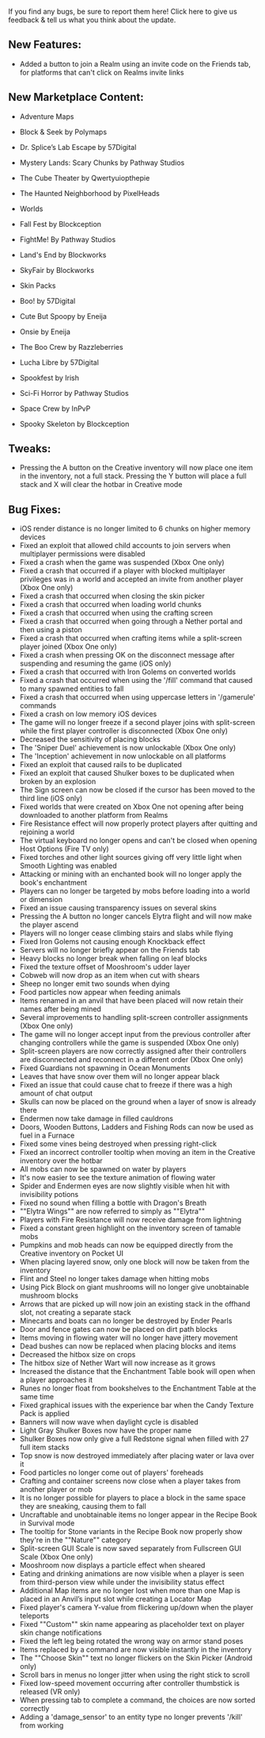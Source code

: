 If you find any bugs, be sure to report them here! Click here to give us feedback & tell us what you think about the update.

  
## **New Features:**

-   Added a button to join a Realm using an invite code on the Friends tab, for platforms that can't click on Realms invite links

  
## **New Marketplace Content:**

-   Adventure Maps

-   Block & Seek by Polymaps
-   Dr. Splice’s Lab Escape by 57Digital
-   Mystery Lands: Scary Chunks by Pathway Studios
-   The Cube Theater by Qwertyuiopthepie
-   The Haunted Neighborhood by PixelHeads

-   Worlds

-   Fall Fest by Blockception
-   FightMe! By Pathway Studios
-   Land's End by Blockworks
-   SkyFair by Blockworks

-   Skin Packs

-   Boo! by 57Digital
-   Cute But Spoopy by Eneija
-   Onsie by Eneija
-   The Boo Crew by Razzleberries
-   Lucha Libre by 57Digital
-   Spookfest by Irish
-   Sci-Fi Horror by Pathway Studios
-   Space Crew by InPvP
-   Spooky Skeleton by Blockception

  
## **Tweaks:**

-   Pressing the A button on the Creative inventory will now place one item in the inventory, not a full stack. Pressing the Y button will place a full stack and X will clear the hotbar in Creative mode

  
## **Bug Fixes:**

-   iOS render distance is no longer limited to 6 chunks on higher memory devices
-   Fixed an exploit that allowed child accounts to join servers when multiplayer permissions were disabled
-   Fixed a crash when the game was suspended (Xbox One only)
-   Fixed a crash that occurred if a player with blocked multiplayer privileges was in a world and accepted an invite from another player (Xbox One only)
-   Fixed a crash that occurred when closing the skin picker
-   Fixed a crash that occurred when loading world chunks
-   Fixed a crash that occurred when using the crafting screen
-   Fixed a crash that occurred when going through a Nether portal and then using a piston
-   Fixed a crash that occurred when crafting items while a split-screen player joined (Xbox One only)
-   Fixed a crash when pressing OK on the disconnect message after suspending and resuming the game (iOS only)
-   Fixed a crash that occurred with Iron Golems on converted worlds
-   Fixed a crash that occurred when using the '/fill' command that caused to many spawned entities to fall
-   Fixed a crash that occurred when using uppercase letters in '/gamerule' commands
-   Fixed a crash on low memory iOS devices
-   The game will no longer freeze if a second player joins with split-screen while the first player controller is disconnected (Xbox One only)
-   Decreased the sensitivity of placing blocks
-   The 'Sniper Duel' achievement is now unlockable (Xbox One only)
-   The 'Inception' achievement in now unlockable on all platforms
-   Fixed an exploit that caused rails to be duplicated
-   Fixed an exploit that caused Shulker boxes to be duplicated when broken by an explosion
-   The Sign screen can now be closed if the cursor has been moved to the third line (iOS only)
-   Fixed worlds that were created on Xbox One not opening after being downloaded to another platform from Realms
-   Fire Resistance effect will now properly protect players after quitting and rejoining a world
-   The virtual keyboard no longer opens and can't be closed when opening Host Options (Fire TV only)
-   Fixed torches and other light sources giving off very little light when Smooth Lighting was enabled
-   Attacking or mining with an enchanted book will no longer apply the book's enchantment
-   Players can no longer be targeted by mobs before loading into a world or dimension
-   Fixed an issue causing transparency issues on several skins
-   Pressing the A button no longer cancels Elytra flight and will now make the player ascend
-   Players will no longer cease climbing stairs and slabs while flying
-   Fixed Iron Golems not causing enough Knockback effect
-   Servers will no longer briefly appear on the Friends tab
-   Heavy blocks no longer break when falling on leaf blocks
-   Fixed the texture offset of Mooshroom's udder layer
-   Cobweb will now drop as an item when cut with shears
-   Sheep no longer emit two sounds when dying
-   Food particles now appear when feeding animals
-   Items renamed in an anvil that have been placed will now retain their names after being mined
-   Several improvements to handling split-screen controller assignments (Xbox One only)
-   The game will no longer accept input from the previous controller after changing controllers while the game is suspended (Xbox One only)
-   Split-screen players are now correctly assigned after their controllers are disconnected and reconnect in a different order (Xbox One only)
-   Fixed Guardians not spawning in Ocean Monuments
-   Leaves that have snow over them will no longer appear black
-   Fixed an issue that could cause chat to freeze if there was a high amount of chat output
-   Skulls can now be placed on the ground when a layer of snow is already there
-   Endermen now take damage in filled cauldrons
-   Doors, Wooden Buttons, Ladders and Fishing Rods can now be used as fuel in a Furnace
-   Fixed some vines being destroyed when pressing right-click
-   Fixed an incorrect controller tooltip when moving an item in the Creative inventory over the hotbar
-   All mobs can now be spawned on water by players
-   It's now easier to see the texture animation of flowing water
-   Spider and Endermen eyes are now slightly visible when hit with invisibility potions
-   Fixed no sound when filling a bottle with Dragon's Breath
-   ""Elytra Wings"" are now referred to simply as ""Elytra""
-   Players with Fire Resistance will now receive damage from lightning
-   Fixed a constant green highlight on the inventory screen of tamable mobs
-   Pumpkins and mob heads can now be equipped directly from the Creative inventory on Pocket UI
-   When placing layered snow, only one block will now be taken from the inventory
-   Flint and Steel no longer takes damage when hitting mobs
-   Using Pick Block on giant mushrooms will no longer give unobtainable mushroom blocks
-   Arrows that are picked up will now join an existing stack in the offhand slot, not creating a separate stack
-   Minecarts and boats can no longer be destroyed by Ender Pearls
-   Door and fence gates can now be placed on dirt path blocks
-   Items moving in flowing water will no longer have jittery movement
-   Dead bushes can now be replaced when placing blocks and items
-   Decreased the hitbox size on crops
-   The hitbox size of Nether Wart will now increase as it grows
-   Increased the distance that the Enchantment Table book will open when a player approaches it
-   Runes no longer float from bookshelves to the Enchantment Table at the same time
-   Fixed graphical issues with the experience bar when the Candy Texture Pack is applied
-   Banners will now wave when daylight cycle is disabled
-   Light Gray Shulker Boxes now have the proper name
-   Shulker Boxes now only give a full Redstone signal when filled with 27 full item stacks
-   Top snow is now destroyed immediately after placing water or lava over it
-   Food particles no longer come out of players' foreheads
-   Crafting and container screens now close when a player takes from another player or mob
-   It is no longer possible for players to place a block in the same space they are sneaking, causing them to fall
-   Uncraftable and unobtainable items no longer appear in the Recipe Book in Survival mode
-   The tooltip for Stone variants in the Recipe Book now properly show they're in the ""Nature"" category
-   Split-screen GUI Scale is now saved separately from Fullscreen GUI Scale (Xbox One only)
-   Mooshroom now displays a particle effect when sheared
-   Eating and drinking animations are now visible when a player is seen from third-person view while under the invisibility status effect
-   Additional Map items are no longer lost when more than one Map is placed in an Anvil’s input slot while creating a Locator Map
-   Fixed player's camera Y-value from flickering up/down when the player teleports
-   Fixed ""Custom"" skin name appearing as placeholder text on player skin change notifications
-   Fixed the left leg being rotated the wrong way on armor stand poses
-   Items replaced by a command are now visible instantly in the inventory
-   The ""Choose Skin"" text no longer flickers on the Skin Picker (Android only)
-   Scroll bars in menus no longer jitter when using the right stick to scroll
-   Fixed low-speed movement occurring after controller thumbstick is released (VR only)
-   When pressing tab to complete a command, the choices are now sorted correctly
-   Adding a 'damage\_sensor' to an entity type no longer prevents '/kill' from working